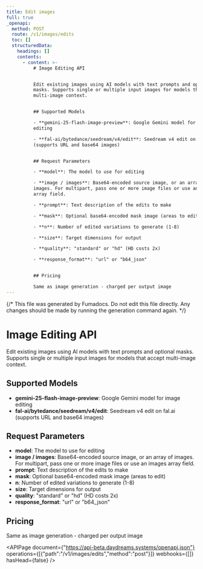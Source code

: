 ```yaml
---
title: Edit images
full: true
_openapi:
  method: POST
  route: /v1/images/edits
  toc: []
  structuredData:
    headings: []
    contents:
      - content: >-
          # Image Editing API


          Edit existing images using AI models with text prompts and optional
          masks. Supports single or multiple input images for models that accept
          multi-image context.


          ## Supported Models

          - **gemini-25-flash-image-preview**: Google Gemini model for image
          editing

          - **fal-ai/bytedance/seedream/v4/edit**: Seedream v4 edit on fal.ai
          (supports URL and base64 images)


          ## Request Parameters

          - **model**: The model to use for editing

          - **image / images**: Base64-encoded source image, or an array of
          images. For multipart, pass one or more image files or use an images
          array field.

          - **prompt**: Text description of the edits to make

          - **mask**: Optional base64-encoded mask image (areas to edit)

          - **n**: Number of edited variations to generate (1-8)

          - **size**: Target dimensions for output

          - **quality**: "standard" or "hd" (HD costs 2x)

          - **response_format**: "url" or "b64_json"


          ## Pricing

          Same as image generation - charged per output image
---
```


{/* This file was generated by Fumadocs. Do not edit this file directly. Any changes should be made by running the generation command again. */}

# Image Editing API

Edit existing images using AI models with text prompts and optional masks. Supports single or multiple input images for models that accept multi-image context.

## Supported Models
- **gemini-25-flash-image-preview**: Google Gemini model for image editing
- **fal-ai/bytedance/seedream/v4/edit**: Seedream v4 edit on fal.ai (supports URL and base64 images)

## Request Parameters
- **model**: The model to use for editing
- **image / images**: Base64-encoded source image, or an array of images. For multipart, pass one or more image files or use an images array field.
- **prompt**: Text description of the edits to make
- **mask**: Optional base64-encoded mask image (areas to edit)
- **n**: Number of edited variations to generate (1-8)
- **size**: Target dimensions for output
- **quality**: "standard" or "hd" (HD costs 2x)
- **response_format**: "url" or "b64_json"

## Pricing
Same as image generation - charged per output image

<APIPage document={"https://api-beta.daydreams.systems/openapi.json"} operations={[{"path":"/v1/images/edits","method":"post"}]} webhooks={[]} hasHead={false} />